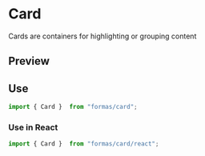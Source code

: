 

<Meta title="Components/Card/Documentation"/>

# Card

Cards are containers for highlighting or grouping content

## Preview

<Canvas >
    <Story id="components-card--default"/>   
</Canvas>

## Use

```js
import { Card }  from "formas/card";
```

### Use in React 

```js
import { Card }  from "formas/card/react";
```